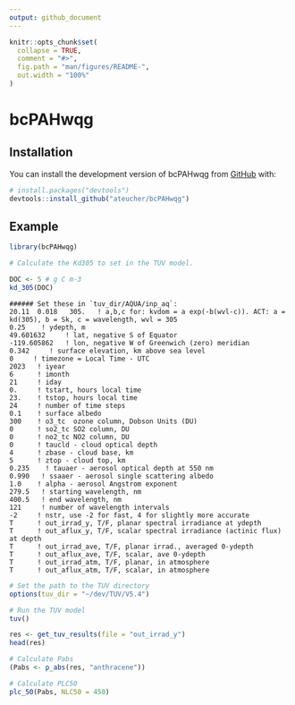```yaml
---
output: github_document
---
```


<!-- README.md is generated from README.Rmd. Please edit that file -->

```r
knitr::opts_chunk$set(
  collapse = TRUE,
  comment = "#>",
  fig.path = "man/figures/README-",
  out.width = "100%"
)
```

# bcPAHwqg

<!-- badges: start -->
<!-- badges: end -->

## Installation

You can install the development version of bcPAHwqg from [GitHub](https://github.com/) with:

``` r
# install.packages("devtools")
devtools::install_github("ateucher/bcPAHwqg")
```

## Example


```r
library(bcPAHwqg)

# Calculate the Kd305 to set in the TUV model.

DOC <- 5 # g C m-3
kd_305(DOC)

```

```
###### Set these in `tuv_dir/AQUA/inp_aq`:
20.11  0.018   305.   ! a,b,c for: kvdom = a exp(-b(wvl-c)). ACT: a = kd(305), b = Sk, c = wavelength, wvl = 305
0.25    ! ydepth, m
49.601632     ! lat, negative S of Equator
-119.605862   ! lon, negative W of Greenwich (zero) meridian
0.342     ! surface elevation, km above sea level
0     ! timezone = Local Time - UTC
2023   ! iyear
6      ! imonth
21     ! iday
0.     ! tstart, hours local time
23.    ! tstop, hours local time
24     ! number of time steps
0.1    ! surface albedo
300    ! o3_tc  ozone column, Dobson Units (DU)
0      ! so2_tc SO2 column, DU
0      ! no2_tc NO2 column, DU
0      ! taucld - cloud optical depth
4      ! zbase - cloud base, km
5      ! ztop - cloud top, km
0.235    ! tauaer - aerosol optical depth at 550 nm
0.990   ! ssaaer - aerosol single scattering albedo
1.0    ! alpha - aerosol Angstrom exponent
279.5   ! starting wavelength, nm
400.5   ! end wavelength, nm
121     ! number of wavelength intervals
-2     ! nstr, use -2 for fast, 4 for slightly more accurate
T      ! out_irrad_y, T/F, planar spectral irradiance at ydepth
T      ! out_aflux_y, T/F, scalar spectral irradiance (actinic flux)  at depth
T      ! out_irrad_ave, T/F, planar irrad., averaged 0-ydepth
T      ! out_aflux_ave, T/F, scalar, ave 0-ydepth
T      ! out_irrad_atm, T/F, planar, in atmosphere
T      ! out_aflux_atm, T/F, scalar, in atmosphere
```

```r
# Set the path to the TUV directory
options(tuv_dir = "~/dev/TUV/V5.4")

# Run the TUV model
tuv()

res <- get_tuv_results(file = "out_irrad_y")
head(res)

# Calculate Pabs
(Pabs <- p_abs(res, "anthracene"))

# Calculate PLC50
plc_50(Pabs, NLC50 = 450)
```
